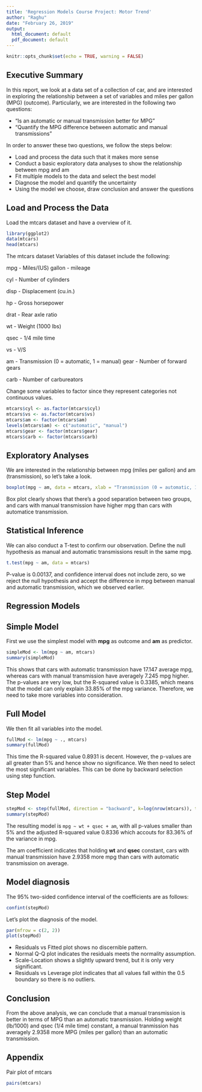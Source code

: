 ---
title: 'Regression Models Course Project: Motor Trend'
author: "Raghu"
date: "February 26, 2019"
output:
  html_document: default
  pdf_document: default
---

```{r setup, include=FALSE}
knitr::opts_chunk$set(echo = TRUE, warning = FALSE)
```


## Executive Summary

In this report, we look at a data set of a collection of car, and are interested in exploring the relationship between a set of variables and miles per gallon (MPG) (outcome). Particularly, we are interested in the following two questions:

* “Is an automatic or manual transmission better for MPG”
* “Quantify the MPG difference between automatic and manual transmissions”

In order to answer these two questions, we follow the steps below:

* Load and process the data such that it makes more sense
* Conduct a basic exploratory data analyses to show the relationship between mpg and am
* Fit multiple models to the data and select the best model
* Diagnose the model and quantify the uncertainty
* Using the model we choose, draw conclusion and answer the questions



## Load and Process the Data

Load the mtcars dataset and have a overview of it.

```{r}
library(ggplot2)
data(mtcars)
head(mtcars)
```
The mtcars dataset Variables of this dataset include the following:

mpg - Miles/(US) gallon - mileage

cyl - Number of cylinders

disp - Displacement (cu.in.)

hp - Gross horsepower

drat - Rear axle ratio

wt - Weight (1000 lbs)

qsec - 1/4 mile time

vs - V/S

am - Transmission (0 = automatic, 1 = manual) gear - Number of forward gears

carb - Number of carbureators



Change some variables to factor since they represent categories not continuous values.

```{r}
mtcars$cyl <- as.factor(mtcars$cyl)
mtcars$vs <- as.factor(mtcars$vs)
mtcars$am <- factor(mtcars$am)
levels(mtcars$am) <- c("automatic", "manual")
mtcars$gear <- factor(mtcars$gear)
mtcars$carb <- factor(mtcars$carb)
```


## Exploratory Analyses

We are interested in the relationship between mpg (miles per gallon) and am (transmission), so let’s take a look.

```{r}
boxplot(mpg ~ am, data = mtcars, xlab = "Transmission (0 = automatic, 1 = manual)")
```

Box plot clearly shows that there’s a good separation between two groups, and cars with manual transmission have higher mpg than cars with automatice transmission.


## Statistical Inference

We can also conduct a T-test to confirm our observation. Define the null hypothesis as manual and automatic transmissions result in the same mpg.

```{r}
t.test(mpg ~ am, data = mtcars)
```

P-value is 0.00137, and confidence interval does not include zero, so we reject the null hypothesis and accept the difference in mpg between manual and automatic transmission, which we observed earlier.


## Regression Models


## Simple Model

First we use the simplest model with **mpg** as outcome and **am** as predictor.

```{r}
simpleMod <- lm(mpg ~ am, mtcars)
summary(simpleMod)
```

This shows that cars with automatic transmission have 17.147 average mpg, whereas cars with manual transmission have averagely 7.245 mpg higher. The p-values are very low, but the R-squared value is 0.3385, which means that the model can only explain 33.85% of the mpg variance. Therefore, we need to take more variables into consideration.


## Full Model

We then fit all variables into the model.

```{r}
fullMod <- lm(mpg ~ ., mtcars)
summary(fullMod)
```

This time the R-squared value 0.8931 is decent. However, the p-values are all greater than 5% and hence show no significance. We then need to select the most significant variables. This can be done by backward selection using step function.


## Step Model

```{r}
stepMod <- step(fullMod, direction = "backward", k=log(nrow(mtcars)), trace = F)
summary(stepMod)
```

The resulting model is `mpg ~ wt + qsec + am`, with all p-values smaller than 5% and the adjusted R-squared value 0.8336 which accouts for 83.36% of the variance in mpg.

The am coefficient indicates that holding **wt** and **qsec** constant, cars with manual transmission have 2.9358 more mpg than cars with automatic transmission on average.


## Model diagnosis

The 95% two-sided confidence interval of the coefficients are as follows:

```{r}
confint(stepMod)
```

Let’s plot the diagnosis of the model.

```{r}
par(mfrow = c(2, 2))
plot(stepMod)
```

* Residuals vs Fitted plot shows no discernible pattern.
* Normal Q-Q plot indicates the residuals meets the normality assumption.
* Scale-Location shows a slightly upward trend, but it is only very significant.
* Residuals vs Leverage plot indicates that all values fall within the 0.5 boundary so there is no outliers.


## Conclusion

From the above analysis, we can conclude that a manual transmission is better in terms of MPG than an automatic transmission. Holding weight (lb/1000) and qsec (1/4 mile time) constant, a manual tranmission has averagely 2.9358 more MPG (miles per gallon) than an automatic transmission.


## Appendix

Pair plot of mtcars

```{r}
pairs(mtcars)
```


